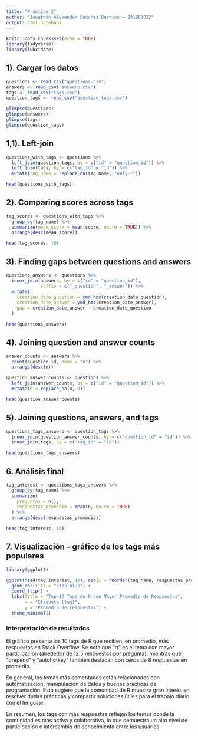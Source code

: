 ```yaml
---
title: "Práctica 2"
author: "Jonathan Alexander Sanchez Barrios – 201903022"
output: html_notebook
---
```

```r
knitr::opts_chunk$set(echo = TRUE)
library(tidyverse)
library(lubridate)
```


## 1). Cargar los datos


```r
questions <- read_csv("questions.csv")
answers <- read_csv("answers.csv")
tags <- read_csv("tags.csv")
question_tags <- read_csv("question_tags.csv")

glimpse(questions)
glimpse(answers)
glimpse(tags)
glimpse(question_tags)
```

## 1,1). Left-join

```r
questions_with_tags <- questions %>%
  left_join(question_tags, by = c("id" = "question_id")) %>%
  left_join(tags, by = c("tag_id" = "id")) %>%
  mutate(tag_name = replace_na(tag_name, "only-r"))

head(questions_with_tags)
```

## 2). Comparing scores across tags

```r
tag_scores <- questions_with_tags %>%
  group_by(tag_name) %>%
  summarize(mean_score = mean(score, na.rm = TRUE)) %>%
  arrange(desc(mean_score))

head(tag_scores, 10)
```

## 3). Finding gaps between questions and answers

```r
questions_answers <- questions %>%
  inner_join(answers, by = c("id" = "question_id"),
             suffix = c("_question", "_answer")) %>%
  mutate(
    creation_date_question = ymd_hms(creation_date_question),
    creation_date_answer = ymd_hms(creation_date_answer),
    gap = creation_date_answer - creation_date_question
  )

head(questions_answers)
```

## 4). Joining question and answer counts

```r
answer_counts <- answers %>%
  count(question_id, name = "n") %>%
  arrange(desc(n))

question_answer_counts <- questions %>%
  left_join(answer_counts, by = c("id" = "question_id")) %>%
  mutate(n = replace_na(n, 0))

head(question_answer_counts)
```

## 5). Joining questions, answers, and tags

```r
questions_tags_answers <- question_tags %>%
  inner_join(question_answer_counts, by = c("question_id" = "id")) %>%
  inner_join(tags, by = c("tag_id" = "id"))

head(questions_tags_answers)
```

## 6. Análisis final 

```r
tag_interest <- questions_tags_answers %>%
  group_by(tag_name) %>%
  summarize(
    preguntas = n(),
    respuestas_promedio = mean(n, na.rm = TRUE)
  ) %>%
  arrange(desc(respuestas_promedio))

head(tag_interest, 10)
```

## 7. Visualización – gráfico de los tags más populares

```r
library(ggplot2)

ggplot(head(tag_interest, 10), aes(x = reorder(tag_name, respuestas_promedio), y = respuestas_promedio)) +
  geom_col(fill = "steelblue") +
  coord_flip() +
  labs(title = "Top 10 Tags de R con Mayor Promedio de Respuestas",
       x = "Etiqueta (tag)",
       y = "Promedio de respuestas") +
  theme_minimal()
```
### Interpretación de resultados

El gráfico presenta los 10 tags de R que reciben, en promedio, más respuestas en Stack Overflow.
Se nota que “rt” es el tema con mayor participación (alrededor de 12.5 respuestas por pregunta), mientras que “prepend” y “autohotkey” también destacan con cerca de 8 respuestas en promedio.

En general, los temas más comentados están relacionados con automatización, manipulación de datos y buenas prácticas de programación.
Esto sugiere que la comunidad de R muestra gran interés en resolver dudas prácticas y compartir soluciones útiles para el trabajo diario con el lenguaje.

En resumen, los tags con más respuestas reflejan los temas donde la comunidad es más activa y colaborativa, lo que demuestra un alto nivel de participación e intercambio de conocimiento entre los usuarios.
